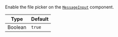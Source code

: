 Enable the file picker on the [`MessageInput`](../../../../ui-components/message-input.mdx) component.

| Type    | Default |
| ------- | ------- |
| Boolean | `true`  |
